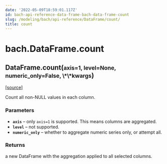 ```yaml
---
date: '2022-05-09T18:59:01.117Z'
id: bach-api-reference-data-frame-bach-data-frame-count
slug: /modeling/bach/api-reference/DataFrame/count/
title: count
---
```


# bach.DataFrame.count

<div className="method">

<h2 className="signature-method"><span className="additional-name">DataFrame.</span><span className="name">count(</span><small className="parameter-list"><span className="parameter" id="axis">axis=1</span>, <span className="parameter" id="level">level=None</span>, <span className="parameter" id="numeric_only">numeric_only=False</span>, <span className="parameter" id="**">\*\*kwargs</span></small>)</h2>


&#8203;<span className="view-source">[[source]](https://github.com/objectiv/objectiv-analytics/blob/main/bach/bach/dataframe.py)</span>

<div className="content">

Count all non-NULL values in each column.


### Parameters

* **`axis`** – only `axis=1` is supported. This means columns are aggregated.
* **`level`** – not supported.
* **`numeric_only`** – whether to aggregate numeric series only, or attempt all.



### Returns

a new DataFrame with the aggregation applied to all selected columns.



</div>


</div>
